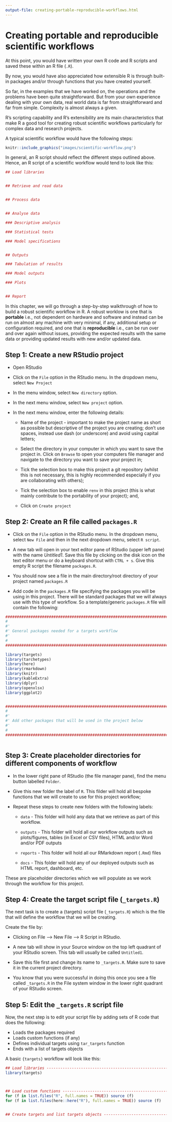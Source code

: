 ```yaml
---
output-file: creating-portable-reproducible-workflows.html
---
```


# Creating portable and reproducible scientific workflows {#portable-reproducible}

At this point, you would have written your own R code and R scripts and saved these within an R file (`.R`).

By now, you would have also appreciated how extensible R is through built-in packages and/or through functions that you have created yourself.

So far, in the examples that we have worked on, the operations and the problems have been quite straightforward. But from your own experience dealing with your own data, real world data is far from straightforward and far from simple. Complexity is almost always a given.

R's scripting capability and R's extensibility are its main characteristics that make R a good tool for creating robust scientific workflows particularly for complex data and research projects.

A typical scientific workflow would have the following steps:

```r
knitr::include_graphics("images/scientific-workflow.png")
```

In general, an R script should reflect the different steps outlined above. Hence, an R script of a scientific workflow would tend to look like this:

```R
## Load libraries


## Retrieve and read data


## Process data


## Analyse data

### Descriptive analysis

### Statistical tests

### Model specifications


## Outputs

### Tabulation of results

### Model outputs

### Plots


## Report


```

In this chapter, we will go through a step-by-step walkthrough of how to build a robust scientific workflow in R. A robust worklow is one that is **portable** i.e., not dependent on hardware and software and instead can be run on almost any machine with very minimal, if any, additional setup or configuration required, and one that is **reproducible** i.e., can be run over and over again without issues, providing the expected results with the same data or providing updated results with new and/or updated data.

## Step 1: Create a new RStudio project

* Open RStudio

* Click on the `File` option in the RStudio menu. In the dropdown menu, select `New Project`

* In the menu window, select `New directory` option.

* In the next menu window, select `New project` option.

* In the next menu window, enter the following details:

    * Name of the project - important to make the project name as short as possible but descriptive of the project you are creating; don't use spaces, instead use dash (or underscore) and avoid using capital letters;
    
    * Select the directory in your computer in which you want to save the project in. Click on `Browse` to open your computers file manager and navigate to the directory you want to save your project in;
    
    * Tick the selection box to make this project a git repository (whilst this is not necessary, this is highly recommended especially if you are collaborating with others);
    
    * Tick the selection box to enable `renv` in this project (this is what mainly contribute to the portability of your project); and,
    
    * Click on `Create project`
    
## Step 2: Create an R file called `packages.R`

* Click on the `File` option in the RStudio menu. In the dropdown menu, select `New File` and then in the next dropdown menu, select `R script`. 

* A new tab will open in your text editor pane of RStudio (upper left pane) with the name *Untitled1*. Save this file by clicking on the disk icon on the text editor menu or do a keyboard shortcut with `CTRL + s`. Give this empty R script the filename `packages.R`.

* You should now see a file in the main directory/root directory of your project named `packages.R`

* Add code in the `packages.R` file specifying the packages you will be using in this project. There will be standard packages that we will always use with this type of workflow. So a template/generic `packages.R` file will contain the following:


```R
################################################################################
#
#'
#' General packages needed for a targets workflow
#'
#
################################################################################

library(targets)
library(tarchetypes)
library(here)
library(rmarkdown)
library(knitr)
library(kableExtra)
library(dplyr)
library(openxlsx)
library(ggplot2)


################################################################################
#
#'
#' Add other packages that will be used in the project below
#'
#
################################################################################



```

## Step 3: Create placeholder directories for different components of workflow

* In the lower right pane of RStudio (the file manager pane), find the menu button labelled `Folder`.

* Give this new folder the label of `R`. This filder will hold all bespoke functions that we will create to use for this project workflow; 

* Repeat these steps to create new folders with the following labels:

    * `data` - This folder will hold any data that we retrieve as part of this workflow.
    
    * `outputs` - This folder will hold all our workflow outputs such as plots/figures, tables (in Excel or CSV files), HTML and/or Word and/or PDF outputs
    
    * `reports` - This folder will hold all our RMarkdown report (`.Rmd`) files
    
    * `docs` - This folder will hold any of our deployed outputs such as HTML report, dashboard, etc.

These are placeholder directories which we will populate as we work through the workflow for this project.

## Step 4: Create the target script file (`_targets.R`)

The next task is to create a {targets} script file (`_targets.R`) which is the file that will define the workflow that we will be creating.

Create the file by: 

* Clicking on File –> New File –> R Script in RStudio. 

* A new tab will show in your Source window on the top left quadrant of your RStudio screen. This tab will usually be called `Untitled1`. 

* Save this file first and change its name to `_targets.R`. Make sure to save it in the current project directory. 

* You know that you were successful in doing this once you see a file called `_targets.R` in the File system window in the lower right quadrant of your RStudio screen.

## Step 5: Edit the `_targets.R` script file

Now, the next step is to edit your script file by adding sets of R code that does the following:

* Loads the packages required
* Loads custom functions (if any)
* Defines individual targets using `tar_targets` function
* Ends with a list of targets objects

A basic `{targets}` workflow will look like this:

```R
## Load libraries --------------------------------------------------------------
library(targets)



## Load custom functions -------------------------------------------------------
for (f in list.files("R", full.names = TRUE)) source (f)
for (f in list.files(here::here("R"), full.names = TRUE)) source (f)


## Create targets and list targets objects -------------------------------------



```






